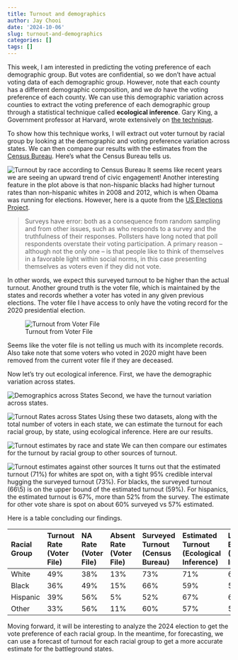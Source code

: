 ```yaml
---
title: Turnout and demographics
author: Jay Chooi
date: '2024-10-06'
slug: turnout-and-demographics
categories: []
tags: []
---
```


This week, I am interested in predicting the voting preference of each demographic group. But votes are confidential, so we don't have actual voting data of each demographic group. However, note that each county has a different demographic composition, and we *do* have the voting preference of each county. We can use this demographic variation across counties to extract the voting preference of each demographic group through a statistical technique called **ecological inference**. Gary King, a Government professor at Harvard, wrote extensively on [the technique](https://gking.harvard.edu/category/research-interests/methods/ecological-inference).

To show how this technique works, I will extract out voter turnout by racial group by looking at the demographic and voting preference variation across states. We can then compare our results with the estimates from the [Census Bureau](https://www.census.gov/topics/public-sector/voting.html). Here's what the Census Bureau tells us.

![Turnout by race according to Census Bureau](./census_turnout.png)
It seems like recent years we are seeing an upward trend of civic engagement! Another interesting feature in the plot above is that non-hispanic blacks had higher turnout rates than non-hispanic whites in 2008 and 2012, which is when Obama was running for elections. However, here is a quote from the [US Elections Project](https://www.electproject.org/election-data/voter-turnout-demographics).

> Surveys have error: both as a consequence from random sampling and from other issues, such as who responds to a survey and the truthfulness of their responses. Pollsters have long noted that poll respondents overstate their voting participation. A primary reason -- although not the only one -- is that people like to think of themselves in a favorable light within social norms, in this case presenting themselves as voters even if they did not vote.

In other words, we expect this surveyed turnout to be higher than the actual turnout. Another ground truth is the voter file, which is maintained by the states and records whether a voter has voted in any given previous elections. The voter file I have access to only have the voting record for the 2020 presidential election.

![Turnout from Voter File](voterfile_turnout.png)

Seems like the voter file is not telling us much with its incomplete records. Also take note that some voters who voted in 2020 might have been removed from the current voter file if they are deceased.

Now let's try out ecological inference. First, we have the demographic variation across states.

![Demographics across States](state_demographics.png)
Second, we have the turnout variation across states.

![Turnout Rates across States](state_turnout.png)
Using these two datasets, along with the total number of voters in each state, we can estimate the turnout for each racial group, by state, using ecological inference. Here are our results.

![Turnout estimates by race and state](turnout_estimates.png)
We can then compare our estimates for the turnout by racial group to other sources of turnout.

![Turnout estimates against other sources](ecological_turnout.png)
It turns out that the estimated turnout (71\%) for whites are spot on, with a tight 95\% credible interval hugging the surveyed turnout (73\%). For blacks, the surveyed turnout (66\5) is on the upper bound of the estimated turnout (59\%). For hispanics, the estimated turnout is 67\%, more than 52\% from the survey. The estimate for other vote share is spot on about 60\% surveyed vs 57\% estimated.

Here is a table concluding our findings.

| Racial Group   | Turnout Rate (Voter File)   | NA Rate (Voter File)   | Absent Rate (Voter File)   | Surveyed Turnout (Census Bureau)   | Estimated Turnout (Ecological Inference)   | Lower Bound (Ecological Inference)   | Upper Bound (Ecological Inference)   |
|:---------------|:----------------------------|:-----------------------|:---------------------------|:-----------------------------------|:-------------------------------------------|:-------------------------------------|:-------------------------------------|
| White          | 49%                         | 38%                    | 13%                        | 73%                                | 71%                                        | 69%                                  | 73%                                  |
| Black          | 36%                         | 49%                    | 15%                        | 66%                                | 59%                                        | 54%                                  | 66%                                  |
| Hispanic       | 39%                         | 56%                    | 5%                         | 52%                                | 67%                                        | 62%                                  | 73%                                  |
| Other          | 33%                         | 56%                    | 11%                        | 60%                                | 57%                                        | 50%                                  | 65%                                  |

Moving forward, it will be interesting to analyze the 2024 election to get the vote preference of each racial group. In the meantime, for forecasting, we can use a forecast of turnout for each racial group to get a more accurate estimate for the battleground states.
